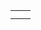 {{en/Community/Scenarios/Scenarios by size}}

{|
|-
|style="border:none;background:white"|
{{Page:en/Oberbayern}}

|style="border:none;background:white"|
{{Page:en/Malaysia}}

|-
|style="border:none;background:white"|
<!-- {{ ... }} -->

|style="border:none;background:white"|
<!-- {{ ... }} -->

|}